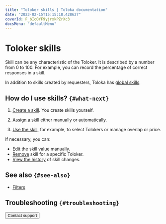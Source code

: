 ```yaml
---
title: "Toloker skills | Toloka documentation"
date: "2023-02-15T15:15:18.428627"
coverId: F_bIcOYF9yjrxkPZrXc3
docsMenu: "defaultMenu"
---
```



# Toloker skills

Skill can be any characteristic of the Toloker. It is described by a number from 0 to 100. For example, you can record the percentage of correct responses in a skill.

In addition to skills created by requesters, Toloka has [global skills](/docs/guide/nav-cross-project).

## How do I use skills? `{#what-next}`

1. [Create a skill](/docs/guide/nav-create). You create skills yourself.

1. [Assign a skill](/docs/guide/nav-assign) either manually or automatically.

1. [Use the skill](/docs/guide/nav-use), for example, to select Tolokers or manage overlap or price.

If necessary, you can:

- [Edit](/docs/guide/nav-edit) the skill value manually.
- [Remove](/docs/guide/nav-delete) skill for a specific Toloker.
- [View the history](/docs/guide/nav-history) of skill changes.

## See also `{#see-also}`

- [Filters](/docs/guide/filters)

## Troubleshooting `{#troubleshooting}`

<FaqSkillForEveryPool/>

<FaqSkillForDifferentProjects/>

<TroubleshootingTraining/>

<Button view="defaultInverse" size="l" type="link" url="/docs/guide/troubleshooting/support?form-source=guide-nav">Contact support</Button>
